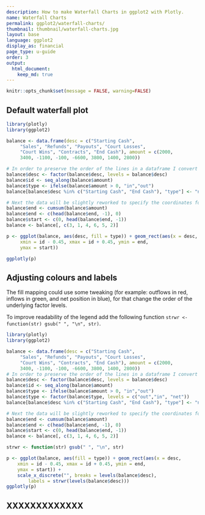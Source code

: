 ```yaml
---
description: How to make Waterfall Charts in ggplot2 with Plotly.
name: Waterfall Charts
permalink: ggplot2/waterfall-charts/
thumbnail: thumbnail/waterfall-charts.jpg
layout: base
language: ggplot2
display_as: financial
page_type: u-guide
order: 3
output:
  html_document:
    keep_md: true
---
```


```r
knitr::opts_chunk$set(message = FALSE, warning=FALSE)
```

## Default waterfall plot


```r
library(plotly)
library(ggplot2)

balance <- data.frame(desc = c("Starting Cash",
     "Sales", "Refunds", "Payouts", "Court Losses",
     "Court Wins", "Contracts", "End Cash"), amount = c(2000,
     3400, -1100, -100, -6600, 3800, 1400, 2800))

# In order to preserve the order of the lines in a dataframe I convert the desc variable to a factor; id and type variable are also added:
balance$desc <- factor(balance$desc, levels = balance$desc)
balance$id <- seq_along(balance$amount)
balance$type <- ifelse(balance$amount > 0, "in","out")
balance[balance$desc %in% c("Starting Cash", "End Cash"), "type"] <- "net"

# Next the data will be slightly reworked to specify the coordinates for drawing the waterfall bars.
balance$end <- cumsum(balance$amount)
balance$end <- c(head(balance$end, -1), 0)
balance$start <- c(0, head(balance$end, -1))
balance <- balance[, c(3, 1, 4, 6, 5, 2)]

p <- ggplot(balance, aes(desc, fill = type)) + geom_rect(aes(x = desc,
     xmin = id - 0.45, xmax = id + 0.45, ymin = end,
     ymax = start))

ggplotly(p)
```


<!--------------------- EXAMPLE BREAK ------------------------->

## Adjusting colours and labels

The fill mapping could use some tweaking (for example: outflows in red, inflows in green, and net position in blue), for that change the order of the underlying factor levels.

To improve readability of the legend add the following function `strwr <- function(str) gsub(" ", "\n", str)`.

```r
library(plotly)
library(ggplot2)

balance <- data.frame(desc = c("Starting Cash",
     "Sales", "Refunds", "Payouts", "Court Losses",
     "Court Wins", "Contracts", "End Cash"), amount = c(2000,
     3400, -1100, -100, -6600, 3800, 1400, 2800))
# In order to preserve the order of the lines in a dataframe I convert the desc variable to a factor; id and type variable are also added:
balance$desc <- factor(balance$desc, levels = balance$desc)
balance$id <- seq_along(balance$amount)
balance$type <- ifelse(balance$amount > 0, "in","out")
balance$type <- factor(balance$type, levels = c("out","in", "net"))
balance[balance$desc %in% c("Starting Cash", "End Cash"), "type"] <- "net"

# Next the data will be slightly reworked to specify the coordinates for drawing the waterfall bars.
balance$end <- cumsum(balance$amount)
balance$end <- c(head(balance$end, -1), 0)
balance$start <- c(0, head(balance$end, -1))
balance <- balance[, c(3, 1, 4, 6, 5, 2)]

strwr <- function(str) gsub(" ", "\n", str)

p <- ggplot(balance, aes(fill = type)) + geom_rect(aes(x = desc,
    xmin = id - 0.45, xmax = id + 0.45, ymin = end,
    ymax = start)) + 
    scale_x_discrete("", breaks = levels(balance$desc),
        labels = strwr(levels(balance$desc)))
ggplotly(p)
```

<!--------------------- EXAMPLE BREAK ------------------------->

## XXXXXXXXXXXXX